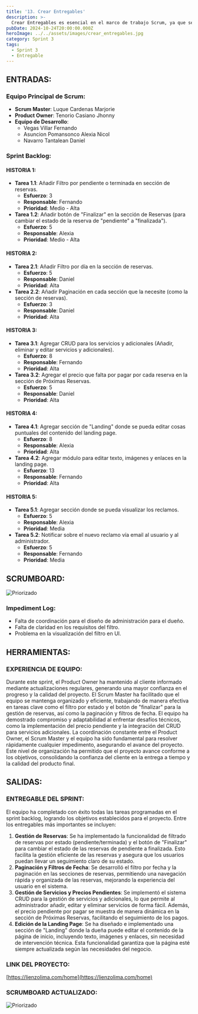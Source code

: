 ```yaml
---
title: '13. Crear Entregables'
description: >-
  Crear Entregables es esencial en el marco de trabajo Scrum, ya que se enfoca en la producción de incrementos funcionales y listos para su entrega al final de cada sprint. Estos entregables son el resultado de las historias de usuario completadas y las tareas asociadas, proporcionando valor tangible al cliente y retroalimentación temprana para posibles ajustes en el siguiente sprint.
pubDate: 2024-10-24T20:00:00.000Z
heroImage: ../../assets/images/crear_entregables.jpg
category: Sprint 3
tags:
  - Sprint 3
  - Entregable
---
```


## ENTRADAS:
### Equipo Principal de Scrum:
- **Scrum Master**: Luque Cardenas Marjorie
- **Product Owner**: Tenorio Casiano Jhonny
- **Equipo de Desarrollo**:
  - Vegas Villar Fernando
  - Asuncion Pomansonco Alexia Nicol
  - Navarro Tantalean Daniel

### Sprint Backlog:

#### HISTORIA 1:
- **Tarea 1.1**: Añadir Filtro por pendiente o terminada en sección de reservas.
  - **Esfuerzo**: 3
  - **Responsable**: Fernando
  - **Prioridad**: Medio - Alta
- **Tarea 1.2**: Añadir botón de "Finalizar" en la sección de Reservas (para cambiar el estado de la reserva de "pendiente" a "finalizada").
  - **Esfuerzo**: 5
  - **Responsable**: Alexia
  - **Prioridad**: Medio - Alta

#### HISTORIA 2:
- **Tarea 2.1**: Añadir Filtro por día en la sección de reservas.
  - **Esfuerzo**: 5
  - **Responsable**: Daniel
  - **Prioridad**: Alta
- **Tarea 2.2**: Añadir Paginación en cada sección que la necesite (como la sección de reservas).
  - **Esfuerzo**: 3
  - **Responsable**: Daniel
  - **Prioridad**: Alta

#### HISTORIA 3:
- **Tarea 3.1**: Agregar CRUD para los servicios y adicionales (Añadir, eliminar y editar servicios y adicionales).
  - **Esfuerzo**: 8
  - **Responsable**: Fernando
  - **Prioridad**: Alta
- **Tarea 3.2**: Agregar el precio que falta por pagar por cada reserva en la sección de Próximas Reservas.
  - **Esfuerzo**: 5
  - **Responsable**: Daniel
  - **Prioridad**: Alta

#### HISTORIA 4:
- **Tarea 4.1**: Agregar sección de "Landing" donde se pueda editar cosas puntuales del contenido del landing page.
  - **Esfuerzo**: 8
  - **Responsable**: Alexia
  - **Prioridad**: Alta
- **Tarea 4.2**: Agregar módulo para editar texto, imágenes y enlaces en la landing page.
  - **Esfuerzo**: 13
  - **Responsable**: Fernando
  - **Prioridad**: Alta

#### HISTORIA 5:
- **Tarea 5.1**: Agregar sección donde se pueda visualizar los reclamos.
  - **Esfuerzo**: 5
  - **Responsable**: Alexia
  - **Prioridad**: Media
- **Tarea 5.2**: Notificar sobre el nuevo reclamo vía email al usuario y al administrador.
  - **Esfuerzo**: 5
  - **Responsable**: Fernando
  - **Prioridad**: Media

## SCRUMBOARD:

![Priorizado](../../assets/images/post13.2.jpg)

### Impediment Log:
- Falta de coordinación para el diseño de administración para el dueño.
- Falta de claridad en los requisitos del filtro.
- Problema en la visualización del filtro en UI.

## HERRAMIENTAS:

### EXPERIENCIA DE EQUIPO:
Durante este sprint, el Product Owner ha mantenido al cliente informado mediante actualizaciones regulares, generando una mayor confianza en el progreso y la calidad del proyecto. El Scrum Master ha facilitado que el equipo se mantenga organizado y eficiente, trabajando de manera efectiva en tareas clave como el filtro por estado y el botón de "finalizar" para la gestión de reservas, así como la paginación y filtros de fecha.
El equipo ha demostrado compromiso y adaptabilidad al enfrentar desafíos técnicos, como la implementación del precio pendiente y la integración del CRUD para servicios adicionales. La coordinación constante entre el Product Owner, el Scrum Master y el equipo ha sido fundamental para resolver rápidamente cualquier impedimento, asegurando el avance del proyecto.
Este nivel de organización ha permitido que el proyecto avance conforme a los objetivos, consolidando la confianza del cliente en la entrega a tiempo y la calidad del producto final.

## SALIDAS:
### ENTREGABLE DEL SPRINT:
El equipo ha completado con éxito todas las tareas programadas en el sprint backlog, logrando los objetivos establecidos para el proyecto. Entre los entregables más importantes se incluyen:
1. **Gestión de Reservas**: Se ha implementado la funcionalidad de filtrado de reservas por estado (pendiente/terminada) y el botón de "Finalizar" para cambiar el estado de las reservas de pendiente a finalizada. Esto facilita la gestión eficiente de las reservas y asegura que los usuarios puedan llevar un seguimiento claro de su estado.
2. **Paginación y Filtros de Fecha**: Se desarrolló el filtro por fecha y la paginación en las secciones de reservas, permitiendo una navegación rápida y organizada de las reservas, mejorando la experiencia del usuario en el sistema.
3. **Gestión de Servicios y Precios Pendientes**: Se implementó el sistema CRUD para la gestión de servicios y adicionales, lo que permite al administrador añadir, editar y eliminar servicios de forma fácil. Además, el precio pendiente por pagar se muestra de manera dinámica en la sección de Próximas Reservas, facilitando el seguimiento de los pagos.
4. **Edición de la Landing Page**: Se ha diseñado e implementado una sección de "Landing" donde la dueña puede editar el contenido de la página de inicio, incluyendo texto, imágenes y enlaces, sin necesidad de intervención técnica. Esta funcionalidad garantiza que la página esté siempre actualizada según las necesidades del negocio.

### LINK DEL PROYECTO:
[https://lienzolima.com/home](https://lienzolima.com/home)

### SCRUMBOARD ACTUALIZADO:
![Priorizado](../../assets/images/post13.1.png)